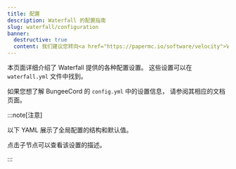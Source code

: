 ```yaml
---
title: 配置
description: Waterfall 的配置指南
slug: waterfall/configuration
banner:
  destructive: true
  content: 我们建议您转向<a href="https://papermc.io/software/velocity">Velocity</a>。更多信息请参见 <a href="https://forums.papermc.io/threads/1088/">Waterfall 终止公告</a>。
---
```



本页面详细介绍了 Waterfall 提供的各种配置设置。
这些设置可以在 `waterfall.yml` 文件中找到。

如果您想了解 BungeeCord 的 `config.yml` 中的设置信息，
请参阅其相应的文档页面。

:::note[注意]

以下 YAML 展示了全局配置的结构和默认值。

点击子节点可以查看该设置的描述。

:::

<ConfigNode data={parse(WaterfallConfigYML)} />
